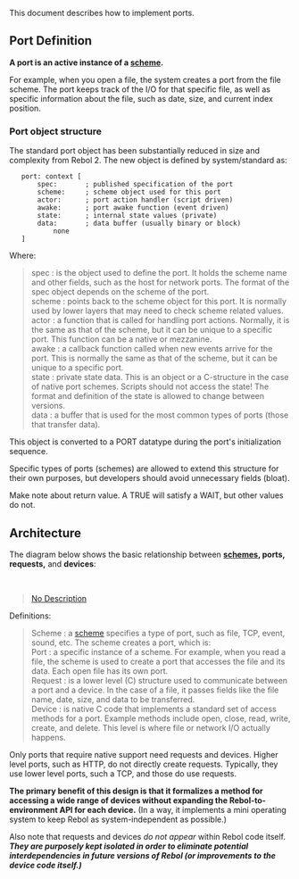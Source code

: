 {{underconstruction}}
This document describes how to implement ports.

== Port Definition ==

'''A port is an active instance of a [[schemes|scheme]].'''

For example, when you open a file, the system creates a port from the file scheme. The port keeps track of the I/O for that specific file, as well as specific information about the file, such as date, size, and current index position.

=== Port object structure ===

The standard port object has been substantially reduced in size and complexity from Rebol 2. The new object is defined by system/standard as:

    port: context [
        spec:       ; published specification of the port
        scheme:     ; scheme object used for this port
        actor:      ; port action handler (script driven)
        awake:      ; port awake function (event driven)
        state:      ; internal state values (private)
        data:       ; data buffer (usually binary or block)
            none
    ]

Where:

<blockquote>
; spec : is the object used to define the port. It holds the scheme name and other fields, such as the host for network ports. The format of the spec object depends on the scheme of the port.
; scheme : points back to the scheme object for this port. It is normally used by lower layers that may need to check scheme related values.
; actor : a function that is called for handling port actions. Normally, it is the same as that of the scheme, but it can be unique to a specific port. This function can be a native or mezzanine.
; awake : a callback function called when new events arrive for the port. This is normally the same as that of the scheme, but it can be unique to a specific port.
; state : private state data. This is an object or a C-structure in the case of native port schemes. Scripts should not access the state! The format and definition of the state is allowed to change between versions.
; data : a buffer that is used for the most common types of ports (those that transfer data).
</blockquote>

This object is converted to a PORT datatype during the port's initialization sequence.

Specific types of ports (schemes) are allowed to extend this structure for their own purposes, but developers should avoid unnecessary fields (bloat).

Make note about return value. A TRUE will satisfy a WAIT, but other values do not.

== Architecture ==

The diagram below shows the basic relationship between '''[[schemes]], ports, requests,''' and '''devices''':

<br><blockquote>[[images/port-flow.png|No Description]]</blockquote>

Definitions:

<blockquote>
; Scheme : a [[schemes|scheme]] specifies a type of port, such as file, TCP, event, sound, etc. The scheme creates a port, which is:
; Port : a specific instance of a scheme. For example, when you read a file, the scheme is used to create a port that accesses the file and its data. Each open file has its own port.
; Request : is a lower level (C) structure used to communicate between a port and a device. In the case of a file, it passes fields like the file name, date, size, and data to be transferred.
; Device : is native C code that implements a standard set of access methods for a port. Example methods include open, close, read, write, create, and delete. This level is where file or network I/O actually happens.
</blockquote>

Only ports that require native support need requests and devices. Higher level ports, such as HTTP, do not directly create requests. Typically, they use lower level ports, such a TCP, and those do use requests.

<b>The primary benefit of this design is that it formalizes a method for accessing a wide range of devices without expanding the Rebol-to-environment API for each device.</b> (In a way, it implements a mini operating system to keep Rebol as system-independent as possible.)

Also note that requests and devices <i>do not appear</i> within Rebol code itself. <i><b>They are purposely kept isolated in order to eliminate potential interdependencies in future versions of Rebol (or improvements to the device code itself.)</b></i>